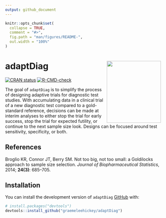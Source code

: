 ```yaml
---
output: github_document
---
```


<!-- README.md is generated from README.Rmd. Please edit that file -->

```r
knitr::opts_chunk$set(
  collapse = TRUE,
  comment = "#>",
  fig.path = "man/figures/README-",
  out.width = "100%"
)
```

# adaptDiag <img src="man/figures/hex.png" width = "175" height = "200" align="right" />

<!-- badges: start -->
[![CRAN status](https://www.r-pkg.org/badges/version/adaptDiag)](https://CRAN.R-project.org/package=adaptDiag)
[![R-CMD-check](https://github.com/graemeleehickey/adaptDiag/workflows/R-CMD-check/badge.svg)](https://github.com/graemeleehickey/adaptDiag/actions)
<!-- badges: end -->

The goal of `adaptDiag` is to simplify the process of designing adaptive trials
for diagnostic test studies. With accumulating data in a clinical trial of a new
diagnostic test compared to a gold-standard reference, decisions can be made at
interim analyses to either stop the trial for early success, stop the trial for
expected futility, or continue to the next sample size look. Designs can be
focused around test sensitivity, specificity, or both.

## References

Broglio KR, Connor JT, Berry SM. Not too big, not too small: a Goldilocks
approach to sample size selection. *Journal of Biopharmaceutical Statistics*,
2014; **24(3)**: 685–705.

## Installation

You can install the development version of `adaptDiag`
[GitHub](https://github.com/) with:

```r
# install.packages("devtools")
devtools::install_github("graemeleehickey/adaptDiag")
```
